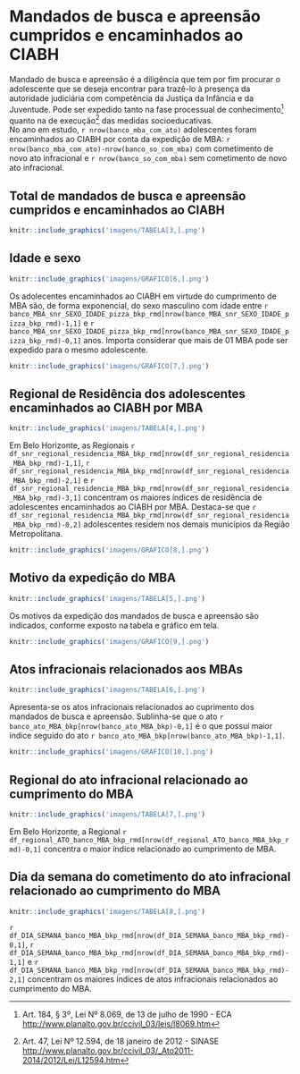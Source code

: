 # Mandados de busca e apreensão cumpridos e encaminhados ao CIABH
\leavevmode
\newline

Mandado de busca e apreensão é a diligência que tem por fim procurar o adolescente que se deseja encontrar para trazê-lo à presença da autoridade judiciária com competência da Justiça da Infância e da Juventude. Pode ser expedido tanto na fase processual de conhecimento^[Art. 184, § 3º, Lei Nº 8.069, de 13 de julho de 1990 - ECA 
<http://www.planalto.gov.br/ccivil_03/leis/l8069.htm>] quanto na de execução^[Art. 47, Lei Nº 12.594, de 18 janeiro de 2012 - SINASE <http://www.planalto.gov.br/ccivil_03/_Ato2011-2014/2012/Lei/L12594.htm>] das medidas socioeducativas.    
No ano em estudo, `r nrow(banco_mba_com_ato)` adolescentes foram encaminhados ao CIABH por conta da expedição de MBA:  `r nrow(banco_mba_com_ato)-nrow(banco_so_com_mba)` com cometimento de novo ato infracional e `r nrow(banco_so_com_mba)` sem cometimento de novo ato infracional.



\newpage

## Total de mandados de busca e apreensão cumpridos e encaminhados ao CIABH
```r
knitr::include_graphics('imagens/TABELA[3,].png')
```

## Idade e sexo
```r
knitr::include_graphics('imagens/GRAFICO[6,].png')
```
\vspace{1cm}
Os adolecentes encaminhados ao CIABH em virtude do cumprimento de MBA são, de forma exponencial, do sexo masculino com idade entre `r banco_MBA_snr_SEXO_IDADE_pizza_bkp_rmd[nrow(banco_MBA_snr_SEXO_IDADE_pizza_bkp_rmd)-1,1]` e `r banco_MBA_snr_SEXO_IDADE_pizza_bkp_rmd[nrow(banco_MBA_snr_SEXO_IDADE_pizza_bkp_rmd)-0,1]` anos. Importa considerar que mais de 01 MBA pode ser expedido para o mesmo adolescente.
```r
knitr::include_graphics('imagens/GRAFICO[7,].png')
```
\newpage

## Regional de Residência dos adolescentes encaminhados ao CIABH por MBA

```r
knitr::include_graphics('imagens/TABELA[4,].png')
```
\vspace{1cm}

Em Belo Horizonte, as Regionais `r df_snr_regional_residencia_MBA_bkp_rmd[nrow(df_snr_regional_residencia_MBA_bkp_rmd)-1,1]`, `r df_snr_regional_residencia_MBA_bkp_rmd[nrow(df_snr_regional_residencia_MBA_bkp_rmd)-2,1]` e `r df_snr_regional_residencia_MBA_bkp_rmd[nrow(df_snr_regional_residencia_MBA_bkp_rmd)-3,1]` concentram os maiores índices de residência de adolescentes encaminhados ao CIABH por MBA. Destaca-se que `r df_snr_regional_residencia_MBA_bkp_rmd[nrow(df_snr_regional_residencia_MBA_bkp_rmd)-0,2]` adolescentes residem nos demais municípios da Região Metropolitana.


```r
knitr::include_graphics('imagens/GRAFICO[8,].png')
```
\newpage
## Motivo da expedição do MBA



```r
knitr::include_graphics('imagens/TABELA[5,].png')
```
\vspace{1cm}
Os motivos da expedição dos mandados de busca e apreensão são indicados, conforme exposto na tabela e gráfico em tela.
\vspace{1cm}
```r
knitr::include_graphics('imagens/GRAFICO[9,].png')
```
\newpage
## Atos infracionais relacionados aos MBAs



```r
knitr::include_graphics('imagens/TABELA[6,].png')
```
\vspace{1cm}
Apresenta-se os atos infracionais relacionados ao cuprimento dos mandados de busca e apreensão. Sublinha-se que o ato `r banco_ato_MBA_bkp[nrow(banco_ato_MBA_bkp)-0,1]` é o que possui maior índice seguido do ato `r banco_ato_MBA_bkp[nrow(banco_ato_MBA_bkp)-1,1]`.
\vspace{1cm}
```r
knitr::include_graphics('imagens/GRAFICO[10,].png')
```
\newpage
## Regional do ato infracional relacionado ao cumprimento do MBA

```r
knitr::include_graphics('imagens/TABELA[7,].png')
```
\vspace{1cm}
Em Belo Horizonte, a Regional `r df_regional_ATO_banco_MBA_bkp_rmd[nrow(df_regional_ATO_banco_MBA_bkp_rmd)-0,1]` concentra o maior índice relacionado ao cumprimento de MBA.

## Dia da semana do cometimento do ato infracional relacionado ao cumprimento do MBA

```r
knitr::include_graphics('imagens/TABELA[8,].png')
```
\vspace{1cm}
`r df_DIA_SEMANA_banco_MBA_bkp_rmd[nrow(df_DIA_SEMANA_banco_MBA_bkp_rmd)-0,1]`, `r df_DIA_SEMANA_banco_MBA_bkp_rmd[nrow(df_DIA_SEMANA_banco_MBA_bkp_rmd)-1,1]` e `r df_DIA_SEMANA_banco_MBA_bkp_rmd[nrow(df_DIA_SEMANA_banco_MBA_bkp_rmd)-2,1]` concentram os maiores índices de atos infracionais relacionados ao cumprimento do MBA.

\newpage
